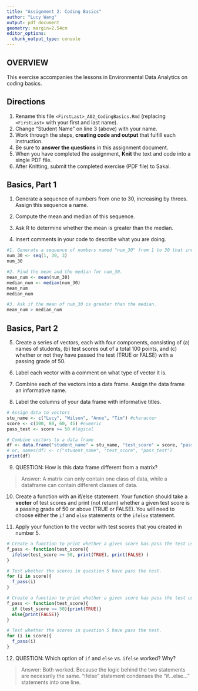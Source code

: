 ```yaml
---
title: "Assignment 2: Coding Basics"
author: "Lucy Wang"
output: pdf_document
geometry: margin=2.54cm
editor_options: 
  chunk_output_type: console
---
```


## OVERVIEW

This exercise accompanies the lessons in Environmental Data Analytics on coding basics.

## Directions

1.  Rename this file `<FirstLast>_A02_CodingBasics.Rmd` (replacing `<FirstLast>` with your first and last name).
2.  Change "Student Name" on line 3 (above) with your name.
3.  Work through the steps, **creating code and output** that fulfill each instruction.
4.  Be sure to **answer the questions** in this assignment document.
5.  When you have completed the assignment, **Knit** the text and code into a single PDF file.
6.  After Knitting, submit the completed exercise (PDF file) to Sakai.

## Basics, Part 1

1.  Generate a sequence of numbers from one to 30, increasing by threes. Assign this sequence a name.

2.  Compute the mean and median of this sequence.

3.  Ask R to determine whether the mean is greater than the median.

4.  Insert comments in your code to describe what you are doing.

```r
#1. Generate a sequence of numbers named "num_30" from 1 to 30 that increase by 3. 
num_30 <- seq(1, 30, 3)
num_30

#2. Find the mean and the median for num_30. 
mean_num <- mean(num_30)
median_num <- median(num_30)
mean_num
median_num

#3. Ask if the mean of num_30 is greater than the median. 
mean_num > median_num

```

## Basics, Part 2

5.  Create a series of vectors, each with four components, consisting of (a) names of students, (b) test scores out of a total 100 points, and (c) whether or not they have passed the test (TRUE or FALSE) with a passing grade of 50.

6.  Label each vector with a comment on what type of vector it is.

7.  Combine each of the vectors into a data frame. Assign the data frame an informative name.

8.  Label the columns of your data frame with informative titles.

```r
# Assign data to vectors 
stu_name <- c("Lucy", "Wilson", "Anne", "Tim") #character 
score <- c(100, 80, 60, 45) #numeric
pass_test <- score >= 50 #logical

# Combine vectors to a data frame
df <- data.frame("student_name" = stu_name, "test_score" = score, "pass_test" = pass_test) 
# or, names(df) <- c("student_name", "test_score", "pass_test")
print(df)
```

9.  QUESTION: How is this data frame different from a matrix?

> Answer: A matrix can only contain one class of data, while a dataframe can contain different classes of data. 

10. Create a function with an if/else statement. Your function should take a **vector** of test scores and print (not return) whether a given test score is a passing grade of 50 or above (TRUE or FALSE). You will need to choose either the `if` and `else` statements or the `ifelse` statement. 

11. Apply your function to the vector with test scores that you created in number 5.

```r
# Create a function to print whether a given score has pass the test using "ifelse" statement 
f_pass <- function(test_score){
  ifelse(test_score >= 50, print(TRUE), print(FALSE) )
}

# Test whether the scores in question 5 have pass the test. 
for (i in score){
  f_pass(i)
}
```


```r
# Create a function to print whether a given score has pass the test using "if" and "else statements 
f_pass <- function(test_score){
  if (test_score >= 50){print(TRUE)}
  else{print(FALSE)}
}

# Test whether the scores in question 5 have pass the test. 
for (i in score){
  f_pass(i)
}
```
12. QUESTION: Which option of `if` and `else` vs. `ifelse` worked? Why?

> Answer: Both worked. Because the logic behind the two statements are necessrily the same. "ifelse" statement condenses the "if...else..." statements into one line. 
